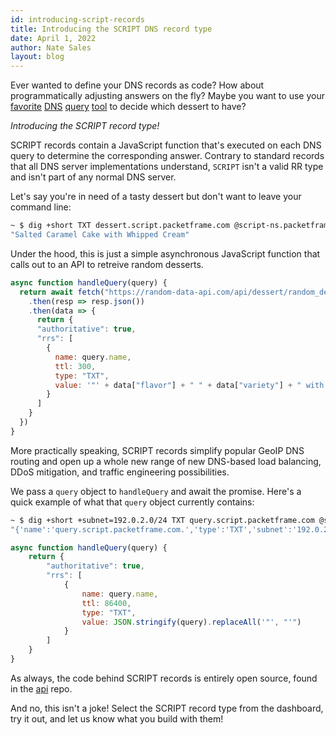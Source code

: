 ```yaml
---
id: introducing-script-records
title: Introducing the SCRIPT DNS record type
date: April 1, 2022
author: Nate Sales
layout: blog
---
```


Ever wanted to define your DNS records as code? How about programmatically adjusting answers on the fly? Maybe you want to use your [favorite](https://github.com/natesales/q) [DNS](https://dig.lookup.dog) [query](https://www.knot-dns.cz/docs/latest/html/man_kdig.html) [tool](https://linux.die.net/man/1/dig) to decide which dessert to have?

_Introducing the SCRIPT record type!_

SCRIPT records contain a JavaScript function that's executed on each DNS query to determine the corresponding answer. Contrary to standard records that all DNS server implementations understand, `SCRIPT` isn't a valid RR type and isn't part of any normal DNS server.

Let's say you're in need of a tasty dessert but don't want to leave your command line:

```bash
~ $ dig +short TXT dessert.script.packetframe.com @script-ns.packetframe.com
"Salted Caramel Cake with Whipped Cream"
```

Under the hood, this is just a simple asynchronous JavaScript function that calls out to an API to retreive random desserts.

```js
async function handleQuery(query) {
  return await fetch("https://random-data-api.com/api/dessert/random_dessert")
    .then(resp => resp.json())
    .then(data => {
      return {
      "authoritative": true,
      "rrs": [
        {
          name: query.name,
          ttl: 300,
          type: "TXT",
          value: '"' + data["flavor"] + " " + data["variety"] + " with " + data["topping"] + '"'
        }
      ]
    }
  })
}
```

More practically speaking, SCRIPT records simplify popular GeoIP DNS routing and open up a whole new range of new DNS-based load balancing, DDoS mitigation, and traffic engineering possibilities.

We pass a `query` object to `handleQuery` and await the promise. Here's a quick example of what that `query` object currently contains:

```bash
~ $ dig +short +subnet=192.0.2.0/24 TXT query.script.packetframe.com @script-ns.packetframe.com
"{'name':'query.script.packetframe.com.','type':'TXT','subnet':'192.0.2.0/24/0','cookie':'d551f2af83ce9fda'}"
```

```js
async function handleQuery(query) {
    return {
        "authoritative": true,
        "rrs": [
            {
                name: query.name,
                ttl: 86400,
                type: "TXT",
                value: JSON.stringify(query).replaceAll('"', "'")
            }
        ]
    }
}

```

As always, the code behind SCRIPT records is entirely open source, found in the [api](https://github.com/packetframe/api) repo.

And no, this isn't a joke! Select the SCRIPT record type from the dashboard, try it out, and let us know what you build with them!
